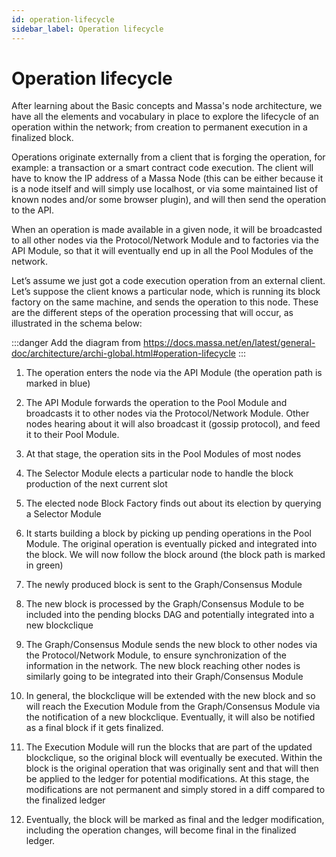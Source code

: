 ```yaml
---
id: operation-lifecycle
sidebar_label: Operation lifecycle
---
```

# Operation lifecycle

After learning about the Basic concepts and Massa's node architecture, we have all the elements and vocabulary 
in place to explore the lifecycle of an operation within the network; from creation to permanent execution in 
a finalized block.

Operations originate externally from a client that is forging the operation, for example: a transaction or a 
smart contract code execution. The client will have to know the IP address of a Massa Node (this can be either 
because it is a node itself and will simply use localhost, or via some maintained list of known nodes and/or 
some browser plugin), and will then send the operation to the API.

When an operation is made available in a given node, it will be broadcasted to all other nodes via the Protocol/Network 
Module and to factories via the API Module, so that it will eventually end up in all the Pool Modules of the network.

Let’s assume we just got a code execution operation from an external client. Let’s suppose the client knows a 
particular node, which is running its block factory on the same machine, and sends the operation to this node. 
These are the different steps of the operation processing that will occur, as illustrated in the schema below:

:::danger
Add the diagram from https://docs.massa.net/en/latest/general-doc/architecture/archi-global.html#operation-lifecycle
:::

1. The operation enters the node via the API Module (the operation path is marked in blue)

2. The API Module forwards the operation to the Pool Module and broadcasts it to other nodes via the Protocol/Network 
Module. Other nodes hearing about it will also broadcast it (gossip protocol), and feed it to their Pool Module.

3. At that stage, the operation sits in the Pool Modules of most nodes

4. The Selector Module elects a particular node to handle the block production of the next current slot

5. The elected node Block Factory finds out about its election by querying a Selector Module

6. It starts building a block by picking up pending operations in the Pool Module. The original operation is 
eventually picked and integrated into the block. We will now follow the block around (the block path is marked in green)

7. The newly produced block is sent to the Graph/Consensus Module

8. The new block is processed by the Graph/Consensus Module to be included into the pending blocks DAG and 
potentially integrated into a new blockclique

9. The Graph/Consensus Module sends the new block to other nodes via the Protocol/Network Module, to ensure 
synchronization of the information in the network. The new block reaching other nodes is similarly going to be integrated into their Graph/Consensus Module

10. In general, the blockclique will be extended with the new block and so will reach the Execution Module 
from the Graph/Consensus Module via the notification of a new blockclique. Eventually, it will also be notified 
as a final block if it gets finalized.

11. The Execution Module will run the blocks that are part of the updated blockclique, so the original block 
will eventually be executed. Within the block is the original operation that was originally sent and that will 
then be applied to the ledger for potential modifications. At this stage, the modifications are not permanent and 
simply stored in a diff compared to the finalized ledger

12. Eventually, the block will be marked as final and the ledger modification, including the operation changes, 
will become final in the finalized ledger.


